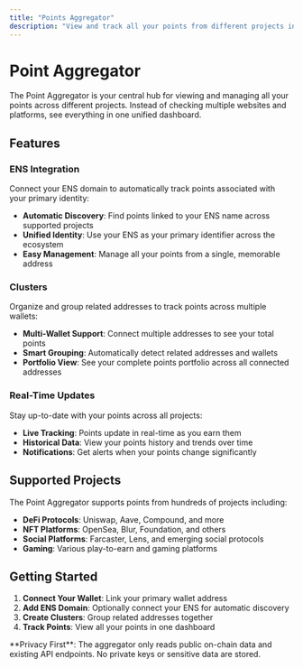 ```yaml
---
title: "Points Aggregator"
description: "View and track all your points from different projects in one place"
---
```


# Point Aggregator

The Point Aggregator is your central hub for viewing and managing all your points across different projects. Instead of checking multiple websites and platforms, see everything in one unified dashboard.

## Features

### ENS Integration

Connect your ENS domain to automatically track points associated with your primary identity:

- **Automatic Discovery**: Find points linked to your ENS name across supported projects
- **Unified Identity**: Use your ENS as your primary identifier across the ecosystem
- **Easy Management**: Manage all your points from a single, memorable address

### Clusters

Organize and group related addresses to track points across multiple wallets:

- **Multi-Wallet Support**: Connect multiple addresses to see your total points
- **Smart Grouping**: Automatically detect related addresses and wallets
- **Portfolio View**: See your complete points portfolio across all connected addresses

### Real-Time Updates

Stay up-to-date with your points across all projects:

- **Live Tracking**: Points update in real-time as you earn them
- **Historical Data**: View your points history and trends over time
- **Notifications**: Get alerts when your points change significantly

## Supported Projects

The Point Aggregator supports points from hundreds of projects including:

- **DeFi Protocols**: Uniswap, Aave, Compound, and more
- **NFT Platforms**: OpenSea, Blur, Foundation, and others
- **Social Platforms**: Farcaster, Lens, and emerging social protocols
- **Gaming**: Various play-to-earn and gaming platforms

## Getting Started

1. **Connect Your Wallet**: Link your primary wallet address
2. **Add ENS Domain**: Optionally connect your ENS for automatic discovery
3. **Create Clusters**: Group related addresses together
4. **Track Points**: View all your points in one dashboard

<Note>
  **Privacy First**: The aggregator only reads public on-chain data and existing API endpoints. No private keys or sensitive data are stored.
</Note>
